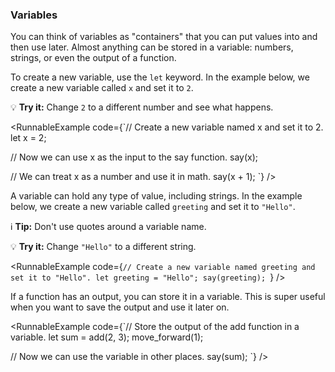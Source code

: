 
### Variables

You can think of variables as "containers" that you can put values into and then
use later. Almost anything can be stored in a variable: numbers, strings,
or even the output of a function.

To create a new variable, use the `let` keyword. In the example below, we
create a new variable called `x` and set it to `2`.

💡 **Try it:** Change `2` to a different number and see what
happens.

<RunnableExample
  code={`// Create a new variable named x and set it to 2.
let x = 2;

// Now we can use x as the input to the say function.
say(x);

// We can treat x as a number and use it in math.
say(x + 1);
`}
/>

A variable can hold any type of value, including strings. In the example below,
we create a new variable called `greeting` and set it to `"Hello"`.

ℹ️ **Tip:** Don't use quotes around a variable name.

💡 **Try it:** Change `"Hello"` to a different string.

<RunnableExample
  code={`// Create a new variable named greeting and set it to "Hello".
let greeting = "Hello";
say(greeting);
`}
/>

If a function has an output, you can store it in a variable. This is super useful
when you want to save the output and use it later on.

<RunnableExample
  code={`// Store the output of the add function in a variable.
let sum = add(2, 3);
move_forward(1);

// Now we can use the variable in other places.
say(sum);
`}
/>

